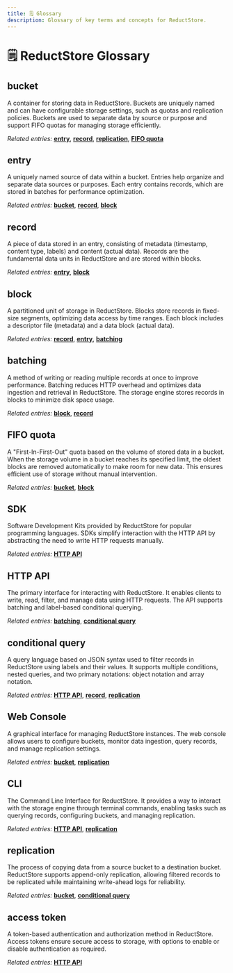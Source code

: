```yaml
---
title: 🗒️ Glossary
description: Glossary of key terms and concepts for ReductStore.
---
```


# 🗒️ ReductStore Glossary

## bucket
A container for storing data in ReductStore. Buckets are uniquely named and can have configurable storage settings, such as quotas and replication policies. Buckets are used to separate data by source or purpose and support FIFO quotas for managing storage efficiently.

*Related entries:* [**entry**](#entry), [**record**](#record), [**replication**](#replication), [**FIFO quota**](#fifo-quota)

## entry
A uniquely named source of data within a bucket. Entries help organize and separate data sources or purposes. Each entry contains records, which are stored in batches for performance optimization.

*Related entries:* [**bucket**](#bucket), [**record**](#record), [**block**](#block)

## record
A piece of data stored in an entry, consisting of metadata (timestamp, content type, labels) and content (actual data). Records are the fundamental data units in ReductStore and are stored within blocks.

*Related entries:* [**entry**](#entry), [**block**](#block)

## block
A partitioned unit of storage in ReductStore. Blocks store records in fixed-size segments, optimizing data access by time ranges. Each block includes a descriptor file (metadata) and a data block (actual data).

*Related entries:* [**record**](#record), [**entry**](#entry), [**batching**](#batching)

## batching
A method of writing or reading multiple records at once to improve performance. Batching reduces HTTP overhead and optimizes data ingestion and retrieval in ReductStore. The storage engine stores records in blocks to minimize disk space usage.

*Related entries:* [**block**](#block), [**record**](#record)

## FIFO quota
A "First-In-First-Out" quota based on the volume of stored data in a bucket. When the storage volume in a bucket reaches its specified limit, the oldest blocks are removed automatically to make room for new data. This ensures efficient use of storage without manual intervention.

*Related entries:* [**bucket**](#bucket), [**block**](#block)

## SDK
Software Development Kits provided by ReductStore for popular programming languages. SDKs simplify interaction with the HTTP API by abstracting the need to write HTTP requests manually.

*Related entries:* [**HTTP API**](#http-api)

## HTTP API
The primary interface for interacting with ReductStore. It enables clients to write, read, filter, and manage data using HTTP requests. The API supports batching and label-based conditional querying.

*Related entries:* [**batching**](#batching), [**conditional query**](#conditional-query)

## conditional query
A query language based on JSON syntax used to filter records in ReductStore using labels and their values. It supports multiple conditions, nested queries, and two primary notations: object notation and array notation.

*Related entries:* [**HTTP API**](#http-api), [**record**](#record), [**replication**](#replication)

## Web Console
A graphical interface for managing ReductStore instances. The web console allows users to configure buckets, monitor data ingestion, query records, and manage replication settings.

*Related entries:* [**bucket**](#bucket), [**replication**](#replication)

## CLI
The Command Line Interface for ReductStore. It provides a way to interact with the storage engine through terminal commands, enabling tasks such as querying records, configuring buckets, and managing replication.

*Related entries:* [**HTTP API**](#http-api), [**replication**](#replication)

## replication
The process of copying data from a source bucket to a destination bucket. ReductStore supports append-only replication, allowing filtered records to be replicated while maintaining write-ahead logs for reliability.

*Related entries:* [**bucket**](#bucket), [**conditional query**](#conditional-query)

## access token
A token-based authentication and authorization method in ReductStore. Access tokens ensure secure access to storage, with options to enable or disable authentication as required.

*Related entries:* [**HTTP API**](#http-api)

